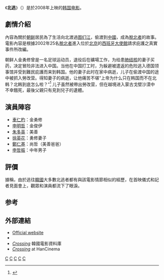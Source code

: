 {{noteTA
|1=zh-hans:韩国; zh-hant:南韓;
|2=zh-hans:朝鲜; zh-hant:北韓;
|3=zh-hans:韩朝; zh-hant:南北韓;
|4=zh-hans:朝鲜族; zh-hant:朝鮮族;
}}
{{Infobox film
| name           = 北逃
| image          = Crossing (2008 film) poster.jpg
| caption        = 原版海报
| director       = [[金泰均|金泰均]]
| producer       = Patrick D. Choi
| writer         = Lee Yu-jin
| starring       = [[車仁杓|車仁杓]]<br />[[申明哲|申明哲]]
| music          = 
| cinematography = 
| editing        = [[高任枃|高任枃]]
| distributor    = Vantage Holdings
| released       = {{KOR}}2008年6月26日
| runtime        = 112分鐘
| country        = {{KOR}}
| language       = [[韓語|韓語]]
| budget         = 
| admissions     = 881,960
| gross          = 
| website        =
| kmdb_id        = 09740
| imdb_id        = 1133922
| hangul         = 크로싱
| hanja          = 
| rr             = Keurosing
| mr             = 
}}
《'''北逃'''》（{{lang-ko|크로싱}}）是於2008年上映的[[韩国电影|韩国电影]]。

== 劇情介紹 ==
內容為關於[[朝鲜|朝鲜]]居民為了生活向北渡過[[图们江|图们江]]，偷渡到[[中華人民共和國|中國]]，成為[[脫北者|脫北者]]的故事。電影內容是根據2002年25名[[脫北者|脫北者]]進入位於[[北京|北京]]的[[西班牙|西班牙]][[大使館|大使館]]請求庇護之真實事件所改編。

朝鲜人金勇修曾是一名足球运动员，退役后在礦場工作，为给患[[肺结核|肺结核]]的妻子买药，决定冒险非法进入中国。当他在中国打工时，为躲避被遣返的危险逃入德国领事馆并受到難民庇護而来到韩国。他的妻子此时在家中病逝，儿子在偷渡中国的途中被抓入勞改营。得知妻子的病逝，让他痛苦不堪“上帝为什么只在韩国而不在北韩？北韩到底怎么啦？”<ref>{{cite web|author=大河网　 盛唐风|title=《北逃》：极有可能获得明年奥斯卡奖的电影|url=http://view.news.qq.com/a/20081229/000018.htm|accessdate=2013-10-18|archive-date=2013-10-19|archive-url=https://web.archive.org/web/20131019193151/http://view.news.qq.com/a/20081229/000018.htm|dead-url=no}}</ref> 儿子虽然被帶出勞改营，但在越境进入蒙古戈壁沙漠中不幸餓死，最後父親只有見到兒子的遺體。

== 演員陣容 ==
*[[車仁杓|車仁杓]]：金勇修
*[[申明哲|申明哲]]：金俊伊
*[[朱多英|朱多英]]：美善
*[[徐英花|徐英花]]：勇修妻子
*[[鄭仁基_(演員)|鄭仁基]]：尚哲（美善爸爸）
*[[申哲振|申哲振]]：中年男子

== 評價 ==
據稱，由於逃往[[韓國|韓國]]大多數北逃者都有與該電影情節相似的經歷，在首映儀式和記者見面會上，觀眾和演員都流下了眼淚。

== 参考 ==
{{Reflist}}

== 外部連結 ==
* [https://web.archive.org/web/20090501135527/http://www.crossing2008.co.kr/ Official website]
* {{imdb title|1133922|Crossing}}
* [http://www.kmdb.or.kr/eng/md_basic.asp?nation=K&p_dataid=09740 ''Crossing''] {{Wayback|url=http://www.kmdb.or.kr/eng/md_basic.asp?nation=K&p_dataid=09740 |date=20190405085833 }} 韓國電影資料庫
* [http://www.hancinema.net/korean_movie_Crossing.php?ac=1 ''Crossing'']{{Wayback|url=http://www.hancinema.net/korean_movie_Crossing.php?ac=1 |date=20081004165547 }} at HanCinema
{{春史電影賞最佳電影}}
[[Category:2008年剧情片|C]]
[[Category:韓國劇情片|C]]
[[Category:真人真事改编電影|C]]
[[Category:韩语電影|C]]
[[Category:脫北者|C]]